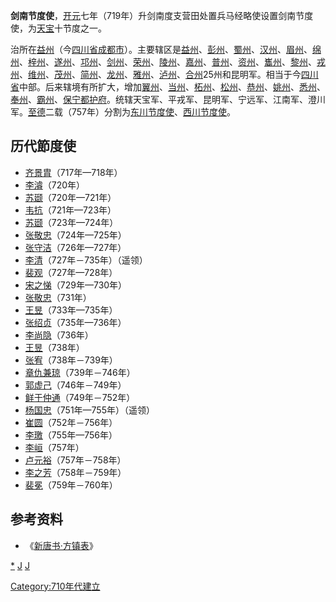 '''剑南节度使'''，[[开元|开元]]七年（719年）升剑南度支营田处置兵马经略使设置剑南节度使，为[[天宝|天宝]]十节度之一。

治所在[[益州|益州]]（今[[四川省|四川省]][[成都市|成都市]]）。主要辖区是[[益州|益州]]、[[彭州|彭州]]、[[蜀州|蜀州]]、[[汉州|汉州]]、[[眉州|眉州]]、[[绵州|绵州]]、[[梓州|梓州]]、[[遂州|遂州]]、[[邛州|邛州]]、[[剑州|剑州]]、[[荣州|荣州]]、[[陵州|陵州]]、[[嘉州|嘉州]]、[[普州|普州]]、[[资州|资州]]、[[巂州|巂州]]、[[黎州|黎州]]、[[戎州|戎州]]、[[维州|维州]]、[[茂州|茂州]]、[[简州|简州]]、[[龙州|龙州]]、[[雅州|雅州]]、[[泸州|泸州]]、[[合州|合州]]25州和昆明军。相当于今[[四川省|四川省]]中部。后来辖境有所扩大，增加[[翼州|翼州]]、[[当州|当州]]、[[柘州|柘州]]、[[松州|松州]]、[[恭州|恭州]]、[[姚州|姚州]]、[[悉州|悉州]]、[[奉州|奉州]]、[[霸州|霸州]]、[[保宁都护府|保宁都护府]]。统辖天宝军、平戎军、昆明军、宁远军、江南军、澄川军。[[至德_(唐朝)|至德]]二载（757年）分割为[[东川节度使|东川节度使]]、[[西川节度使|西川节度使]]。

==历代節度使==
*[[齐景胄|齐景胄]]（717年—718年）
*[[李濬|李濬]]（720年）
*[[苏颋|苏颋]]（720年—721年）
*[[韦抗|韦抗]]（721年—723年）
*[[苏颋|苏颋]]（723年—724年）
*[[张敬忠|张敬忠]]（724年—725年）
*[[张守洁|张守洁]]（726年—727年）
*[[李瑁|李清]]（727年－735年）（遥领）
*[[裴观|裴观]]（727年—728年）
*[[宋之悌|宋之悌]]（729年—730年）
*[[张敬忠|张敬忠]]（731年）
*[[王昱|王昱]]（733年—735年）
*[[张绍贞|张绍贞]]（735年—736年）
*[[李尚隐|李尚隐]]（736年）
*[[王昱|王昱]]（738年）
*[[张宥|张宥]]（738年－739年）
*[[章仇兼琼|章仇兼琼]]（739年－746年）
*[[郭虚己|郭虚己]]（746年－749年）
*[[鲜于仲通|鲜于仲通]]（749年－752年）
*[[杨国忠|杨国忠]]（751年—755年）（遥领）
*[[崔圆|崔圆]]（752年－756年）
*[[李璬|李璬]]（755年—756年）
*[[李峘_(唐朝)|李峘]]（757年）
*[[卢元裕|卢元裕]]（757年－758年）
*[[李之芳_(唐朝)|李之芳]]（758年－759年）
*[[裴冕|裴冕]]（759年－760年）

==参考资料==
*《[[s:新唐書/卷064|新唐书·方镇表]]》
{{唐朝藩镇节度使}}

[[category:剑南节度使|*]]
[[category:唐朝官制|J]]
[[category:四川历史|J]]
[[Category:710年代建立|Category:710年代建立]]